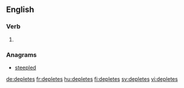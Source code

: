 
==English==

===Verb===
{{head|en|verb form}}

# {{en-third-person singular of|deplete}}

===Anagrams===
* [[steepled#English|steepled]]

[[de:depletes]]
[[fr:depletes]]
[[hu:depletes]]
[[fi:depletes]]
[[sv:depletes]]
[[vi:depletes]]